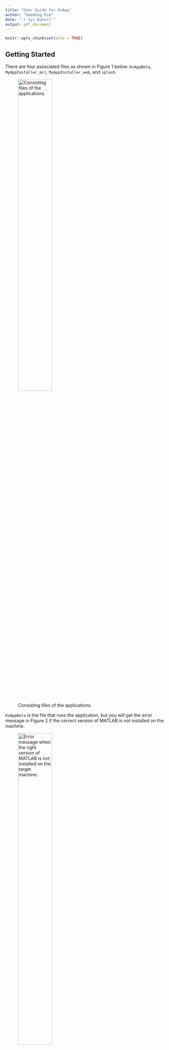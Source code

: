 ```yaml
---
title: "User Guide for KvApp"
author: "Haedong Kim"
date: "`r Sys.Date()`"
output: pdf_document
---
```


```r
knitr::opts_chunk$set(echo = TRUE)
```

## Getting Started

There are four associated files as shown in Figure 1 below: `KvAppBeta`, `MyAppInstaller_mcr`, `MyAppInstaller_web`, and `splash`.

![Consisting files of the applications.](KvApp_guide_img/folder_struct.png){width=50%}

`KvAppBeta` is the file that runs the application, but you will get the error message in Figure 2 if the correct version of MATLAB is not installed on the machine.

![Error message when the right version of MATLAB is not installed on the target machine.](KvApp_guide_img/runtime_error.png){width=50%}

`MyAppInstaller_web` will install the packaged application and MATLAB Runtime from the Internet, which enables the application to run without having MATLAB installed. Your computer needs to be connected to the Internet to complete the installation. If the Internet connection is not available, `MyAppInstaller_mcr` will install the necessary programs locally. A few screenshots below in Figure 3 show the installation process. The other file `splash` is just an image file for the application icon.

![Screenshots of the installation process.](KvApp_guide_img/install.png)

## Modules and Functions

KvApp consists of three modules: Experimental Data, Computer Model, and Calibration. Steps follows the same order. There are two panels in this module: Experimental Protocol and Experimental Data. Need to specify protocol first that matches experimental data to be investigated. If the defined protocol does not compatible with the imported experiemntal data, it will give error or does not show the data properly. Below the example - example 1: voltages not matching, exmaple 2: time not matching. This module has Update and Data upload functions. Use it appropriately.

The Computer Model module shows equations and kinetic parameters in it that controls the behavior of the model. Computer models for different K+ isoforms are separated and grouped by tabs. Kv4.2 tab contanes IKto,f, the sencond tab (Kv1.5, Kv2.1, K2P) has three models as they are closed connected. They share some parameters and variables. The thrid tab (Kv1.4) has a model of IKto,s it is not included in default. You can select the currents you want to include in IKsum. You can manually change the kinetic parameters if you want. The kinetic parameters in red color have more significant impacts on the model kineics and can be calibrated via optimization methods in the thrid module.

The previous discussion naturally brings us to the third module. It shows the model output of current, kinetics variables such as steady states, time constants, or transition rates. The first tab shows the sum current, while the other tabs illustrate kinetics modeling of each Kv isoforms. In the Model Output tab, tou can select a voltage of interest using the drop-down button that has voltage steps spcified in the Experimental Protocol. There should be some discrepancies between the model out of IKsum and the experimental recordings uploaded on the app. Rather than manually explore appropriate kinetic parameters, Run Calibration button provides an automatic calibration function. Once you finish the calibration and want to save the result, Model Parameters Save function gets the job done. 

## Example

example with 9 voltage steps rather than the full data.

example with 25-sec data
